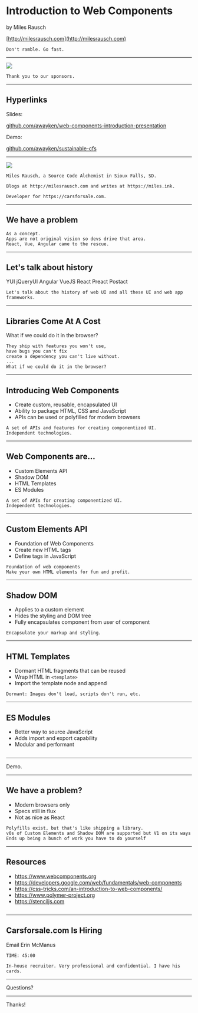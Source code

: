 


<Head>
  <title>Introduction to Web Components</title>
</Head>

# Introduction to Web Components

by Miles Rausch

[http://milesrausch.com](http://milesrausch.com)

```notes
Don't ramble. Go fast.
```
---

<Image src="./images/sponsors.png" />

```notes
Thank you to our sponsors.
```
---

## Hyperlinks

Slides:

[github.com/awayken/web-components-introduction-presentation](https://github.com/awayken/web-components-introduction-presentation)

Demo:

[github.com/awayken/sustainable-cfs](https://github.com/awayken/sustainable-cfs)

---

<Image src="./images/me.jpg" size="contain" />

```notes
Miles Rausch, a Source Code Alchemist in Sioux Falls, SD.

Blogs at http://milesrausch.com and writes at https://miles.ink.

Developer for https://carsforsale.com.
```
---

## We have a problem

```notes
As a concept.
Apps are not original vision so devs drive that area.
React, Vue, Angular came to the rescue.
```
---

## Let's talk about history

<Appear>
  <span className="pill">YUI</span>
  <span className="pill">jQueryUI</span>
  <span className="pill">Angular</span>
  <span className="pill">VueJS</span>
  <span className="pill">React</span>
  <span className="pill">Preact</span>
  <span className="pill">Postact</span>
</Appear>

```notes
Let's talk about the history of web UI and all these UI and web app frameworks.
```
---

## Libraries Come At A Cost

<Appear>
  What if we could do it in the browser?
</Appear>

```notes
They ship with features you won't use,
have bugs you can't fix
create a dependency you can't live without.
...
What if we could do it in the browser?
```
---

 ## Introducing Web Components

  * Create custom, reusable, encapsulated UI
  * Ability to package HTML, CSS and JavaScript
  * APIs can be used or polyfilled for modern browsers


```notes
A set of APIs and features for creating componentized UI.
Independent technologies.
```
---

## Web Components are...

  * Custom Elements API
  * Shadow DOM
  * HTML Templates
  * ES Modules

```notes
A set of APIs for creating componentized UI.
Independent technologies.
```
---

## Custom Elements API

  * Foundation of Web Components
  * Create new HTML tags
  * Define tags in JavaScript

```notes
Foundation of web components
Make your own HTML elements for fun and profit.
```
---

## Shadow DOM

  * Applies to a custom element
  * Hides the styling and DOM tree
  * Fully encapsulates component from user of component

```notes
Encapsulate your markup and styling.
```
---

## HTML Templates

  * Dormant HTML fragments that can be reused
  * Wrap HTML in `<template>`
  * Import the template node and append

```notes
Dormant: Images don't load, scripts don't run, etc.
```
---

## ES Modules

  * Better way to source JavaScript
  * Adds import and export capability
  * Modular and performant

```notes

```
---

Demo.

---

## We have a problem?

  * Modern browsers only
  * Specs still in flux
  * Not as nice as React

```notes
Polyfills exist, but that's like shipping a library.
v0s of Custom Elements and Shadow DOM are supported but V1 on its ways
Ends up being a bunch of work you have to do yourself
```
---

## Resources

  * https://www.webcomponents.org
  * https://developers.google.com/web/fundamentals/web-components
  * https://css-tricks.com/an-introduction-to-web-components/
  * https://www.polymer-project.org
  * https://stenciljs.com

```notes

```
---

## Carsforsale.com Is Hiring

Email <Link email="erin.mcmanus@carsforsale.com">Erin McManus</Link>

```notes
TIME: 45:00

In-house recruiter. Very professional and confidential. I have his cards.
```
---

Questions?

---

Thanks!
